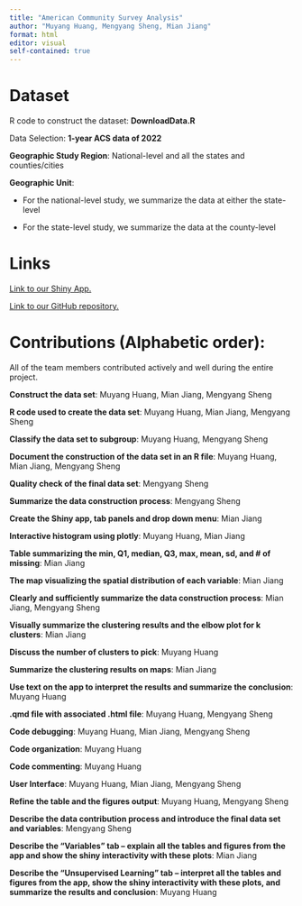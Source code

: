 ```yaml
---
title: "American Community Survey Analysis"
author: "Muyang Huang, Mengyang Sheng, Mian Jiang"
format: html
editor: visual
self-contained: true
---
```

# Dataset

R code to construct the dataset: **DownloadData.R**

Data Selection: **1-year ACS data of 2022**

**Geographic Study Region**: National-level and all the states and counties/cities

**Geographic Unit**:

-   For the national-level study, we summarize the data at either the state-level

-   For the state-level study, we summarize the data at the county-level

# Links

[Link to our Shiny App.](https://juvenilemartian.shinyapps.io/final-project-group8/)

[Link to our GitHub repository.](https://github.com/Data-Science-I/final-project-group8)


# Contributions (Alphabetic order):

All of the team members contributed actively and well during the entire project.

**Construct the data set**: Muyang Huang, Mian Jiang, Mengyang Sheng

**R code used to create the data set**: Muyang Huang, Mian Jiang, Mengyang Sheng

**Classify the data set to subgroup**: Muyang Huang, Mengyang Sheng

**Document the construction of the data set in an R file**: Muyang Huang, Mian Jiang, Mengyang Sheng

**Quality check of the final data set**: Mengyang Sheng

**Summarize the data construction process**: Mengyang Sheng

**Create the Shiny app, tab panels and drop down menu**: Mian Jiang

**Interactive histogram using plotly**: Muyang Huang, Mian Jiang

**Table summarizing the min, Q1, median, Q3, max, mean, sd, and \# of missing**: Mian Jiang

**The map visualizing the spatial distribution of each variable**: Mian Jiang

**Clearly and sufficiently summarize the data construction process**: Mian Jiang, Mengyang Sheng

**Visually summarize the clustering results and the elbow plot for k clusters**: Mian Jiang

**Discuss the number of clusters to pick**: Muyang Huang

**Summarize the clustering results on maps**: Mian Jiang

**Use text on the app to interpret the results and summarize the conclusion**: Muyang Huang

**.qmd file with associated .html file**: Muyang Huang, Mengyang Sheng

**Code debugging**: Muyang Huang, Mian Jiang, Mengyang Sheng

**Code organization**: Muyang Huang

**Code commenting**: Muyang Huang

**User Interface**: Muyang Huang, Mian Jiang, Mengyang Sheng

**Refine the table and the figures output**: Muyang Huang, Mengyang Sheng

**Describe the data contribution process and introduce the final data set and variables**: Mengyang Sheng

**Describe the “Variables” tab – explain all the tables and figures from the app and show the shiny interactivity with these plots**: Mian Jiang

**Describe the “Unsupervised Learning” tab – interpret all the tables and figures from the app, show the shiny interactivity with these plots, and summarize the results and conclusion**: Muyang Huang
